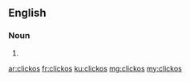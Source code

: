 ==English==

===Noun===
{{head|en|noun plural form}}

# {{plural of|clicko|lang=en}}

[[ar:clickos]]
[[fr:clickos]]
[[ku:clickos]]
[[mg:clickos]]
[[my:clickos]]